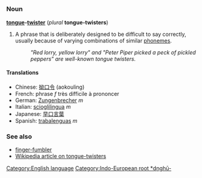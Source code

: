 =={{en}}==
[[Category:English language]][[Category:Indo-European root *dn̥ghū-]]
===Noun===
'''[[tongue]]-[[twister]]''' (''plural'' '''tongue-twisters''')

#A phrase that is deliberately designed to be difficult to say correctly, usually because of varying combinations of similar [[phoneme]]s.
#:''"Red lorry, yellow lorry" and "Peter Piper picked a peck of pickled peppers" are well-known tongue twisters.''

====Translations====
*Chinese: [[拗口令]] (aokouling)
*French: phrase ''f'' très difficile à prononcer<!-- not wikified since it's obviously not a set phrase, though it's all my dictionary has to offer-->
*German: [[Zungenbrecher]] ''m''
*Italian: [[scioglilingua]] ''m''
*Japanese: [[早口言葉]]
*Spanish: [[trabalenguas]] ''m''

===See also===
*[[finger-fumbler]]
*[[w:Tongue_twister|Wikipedia article on tongue-twisters]]